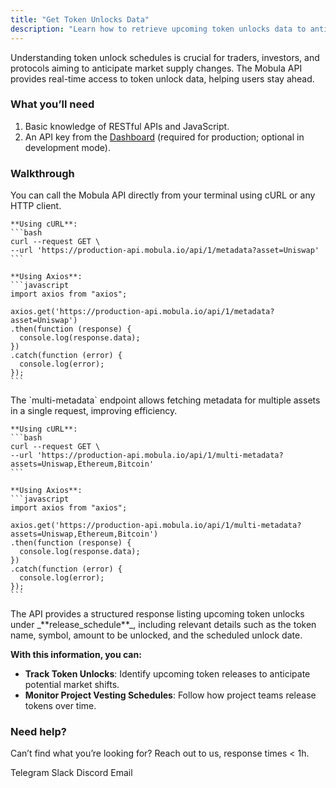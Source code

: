 ```yaml
---
title: "Get Token Unlocks Data"
description: "Learn how to retrieve upcoming token unlocks data to anticipate market movements and optimize trading strategies."
---
```


Understanding token unlock schedules is crucial for traders, investors, and protocols aiming to anticipate market supply changes. The Mobula API provides real-time access to token unlock data, helping users stay ahead.

### What you’ll need

1. Basic knowledge of RESTful APIs and JavaScript.
2. An API key from the [Dashboard](https://admin.mobula.fi) (required for production; optional in development mode).

### Walkthrough

<Steps>
  <Step title="Execute the API Call">
    You can call the Mobula API directly from your terminal using cURL or any HTTP client.

    **Using cURL**:
    ```bash
    curl --request GET \
    --url 'https://production-api.mobula.io/api/1/metadata?asset=Uniswap'
    ```

    **Using Axios**:
    ```javascript
    import axios from "axios";
    
    axios.get('https://production-api.mobula.io/api/1/metadata?asset=Uniswap')
    .then(function (response) {
      console.log(response.data);
    })
    .catch(function (error) {
      console.log(error);
    });
    ```
  </Step>

  <Step title="Retrieve Multiple Assets Metadata">
    The `multi-metadata` endpoint allows fetching metadata for multiple assets in a single request, improving efficiency.

    **Using cURL**:
    ```bash
    curl --request GET \
    --url 'https://production-api.mobula.io/api/1/multi-metadata?assets=Uniswap,Ethereum,Bitcoin'
    ```

    **Using Axios**:
    ```javascript
    import axios from "axios";

    axios.get('https://production-api.mobula.io/api/1/multi-metadata?assets=Uniswap,Ethereum,Bitcoin')
    .then(function (response) {
      console.log(response.data);
    })
    .catch(function (error) {
      console.log(error);
    });
    ```
  </Step>
</Steps>

  <Step title="Review the Response">
    The API provides a structured response listing upcoming token unlocks under _**release_schedule**_, including relevant details such as the token name, symbol, amount to be unlocked, and the scheduled unlock date.
    
  </Step>

**With this information, you can:**

- **Track Token Unlocks**: Identify upcoming token releases to anticipate potential market shifts.
- **Monitor Project Vesting Schedules**: Follow how project teams release tokens over time.

### Need help?

Can’t find what you’re looking for? Reach out to us, response times < 1h.

<CardGroup>
  <Card title="Support" icon="Telegram" href="https://t.me/MobulaConnectBot">
    Telegram
  </Card>
  <Card title="Support" icon="Slack" href="https://join.slack.com/t/mobulaapi/shared_invite/zt-29zrrpjnl-I0tyD73sy7zKy8q~KLL3Ug">
    Slack
  </Card>
  <Card title="Support" icon="Discord" href="https://discord.gg/JVT7xKm3AD">
    Discord
  </Card>
  <Card title="Email Support" icon="envelope" href="mailto:contact@mobulalabs.org">
    Email
  </Card>
</CardGroup>
